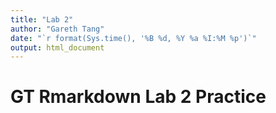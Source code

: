 ```yaml
---
title: "Lab 2"
author: "Gareth Tang"
date: "`r format(Sys.time(), '%B %d, %Y %a %I:%M %p')`"
output: html_document
---
```


# GT Rmarkdown Lab 2 Practice